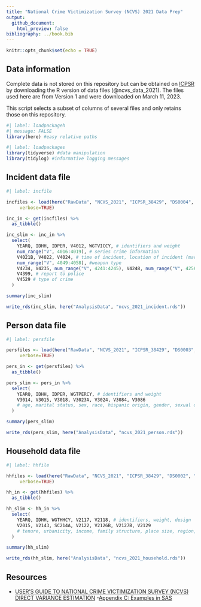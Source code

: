 ```yaml
---
title: "National Crime Victimization Survey (NCVS) 2021 Data Prep"
output: 
  github_document:
    html_preview: false
bibliography: ../book.bib
---
```


```r
knitr::opts_chunk$set(echo = TRUE)
```

## Data information

Complete data is not stored on this repository but can be obtained on [ICPSR](https://www.icpsr.umich.edu/web/ICPSR/studies/38429) by downloading the R version of data files (@ncvs_data_2021). The files used here are from Version 1 and were downloaded on March 11, 2023.

This script selects a subset of columns of several files and only retains those on this repository.

```r
#| label: loadpackageh
#| message: FALSE
library(here) #easy relative paths
```

```r
#| label: loadpackages
library(tidyverse) #data manipulation
library(tidylog) #informative logging messages
```

## Incident data file

```r
#| label: incfile

incfiles <- load(here("RawData", "NCVS_2021", "ICPSR_38429", "DS0004", "38429-0004-Data.rda"),
     verbose=TRUE)

inc_in <- get(incfiles) %>%
  as_tibble()

inc_slim <- inc_in %>%
  select(
    YEARQ, IDHH, IDPER, V4012, WGTVICCY, # identifiers and weight
    num_range("V", 4016:4019), # series crime information
    V4021B, V4022, V4024, # time of incident, location of incident (macro and micro)
    num_range("V", 4049:4058), #weapon type
    V4234, V4235, num_range("V", 4241:4245), V4248, num_range("V", 4256:4278), starts_with("V4277"), # victim-offender relationship
    V4399, # report to police
    V4529 # type of crime
  )

summary(inc_slim)

write_rds(inc_slim, here("AnalysisData", "ncvs_2021_incident.rds"))
```


## Person data file

```r
#| label: persfile

persfiles <- load(here("RawData", "NCVS_2021", "ICPSR_38429", "DS0003", "38429-0003-Data.rda"),
     verbose=TRUE)

pers_in <- get(persfiles) %>%
  as_tibble()

pers_slim <- pers_in %>%
  select(
    YEARQ, IDHH, IDPER, WGTPERCY, # identifiers and weight
    V3014, V3015, V3018, V3023A, V3024, V3084, V3086 
    # age, marital status, sex, race, hispanic origin, gender, sexual orientation
  )

summary(pers_slim)

write_rds(pers_slim, here("AnalysisData", "ncvs_2021_person.rds"))
```

## Household data file


```r
#| label: hhfile

hhfiles <- load(here("RawData", "NCVS_2021", "ICPSR_38429", "DS0002", "38429-0002-Data.rda"),
     verbose=TRUE)

hh_in <- get(hhfiles) %>%
  as_tibble()

hh_slim <- hh_in %>%
  select(
    YEARQ, IDHH, WGTHHCY, V2117, V2118, # identifiers, weight, design
    V2015, V2143, SC214A, V2122, V2126B, V2127B, V2129
    # tenure, urbanicity, income, family structure, place size, region, msa status
  )

summary(hh_slim)

write_rds(hh_slim, here("AnalysisData", "ncvs_2021_household.rds"))
```

## Resources

- [USER’S GUIDE TO NATIONAL CRIME VICTIMIZATION SURVEY (NCVS) DIRECT VARIANCE ESTIMATION](https://bjs.ojp.gov/sites/g/files/xyckuh236/files/media/document/ncvs_variance_user_guide_11.06.14.pdf)
-[Appendix C: Examples in SAS](https://bjs.ojp.gov/sites/g/files/xyckuh236/files/media/document/variance_guide_appendix_c_sas.pdf)